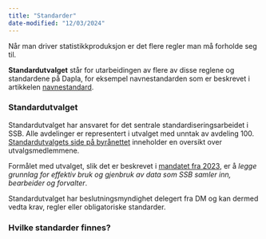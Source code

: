 ```yaml
---
title: "Standarder"
date-modified: "12/03/2024"
---
```


Når man driver statistikkproduksjon er det flere regler man må forholde seg til.

**Standardutvalget** står for utarbeidingen av flere av disse reglene og standardene på Dapla, for eksempel navnestandarden som er beskrevet i artikkelen [navnestandard](navnestandard.qmd).

### Standardutvalget

Standardutvalget har ansvaret for det sentrale standardiseringsarbeidet i SSB. Alle avdelinger er representert i utvalget med unntak av avdeling 100. [Standardutvalgets side på byrånettet](https://ssbno.sharepoint.com/sites/Avdelingerutvalgograd/SitePages/Standardutvalget.aspx#standardutvalgets-arbeid%2c-mandat-og-medlemmer) inneholder en oversikt over utvalgsmedlemmene.

Formålet med utvalget, slik det er beskrevet i [mandatet fra 2023](https://ssbno.sharepoint.com/sites/Internedokumenter/Delte%20dokumenter/Forms/AllItems.aspx?id=%2Fsites%2FInternedokumenter%2FDelte%20dokumenter%2FInterne%20dokumenter%202023%2F2023%2D15%20Mandat%20standardutvalget%2Epdf&parent=%2Fsites%2FInternedokumenter%2FDelte%20dokumenter%2FInterne%20dokumenter%202023), er å *legge grunnlag for effektiv bruk og gjenbruk av data som SSB samler inn, bearbeider
og forvalter*.

Standardutvalget har beslutningsmyndighet delegert fra DM og kan dermed vedta krav, regler eller obligatoriske standarder.

### Hvilke standarder finnes?

